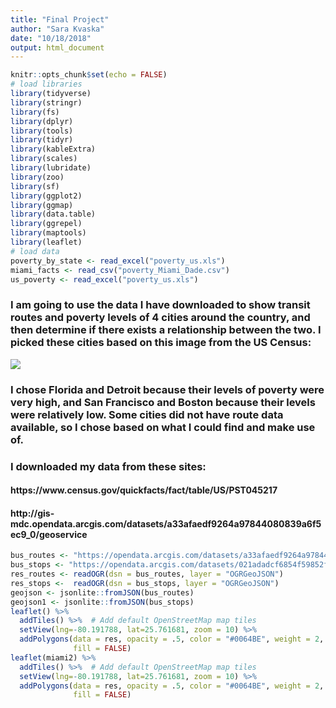```yaml
---
title: "Final Project"
author: "Sara Kvaska"
date: "10/18/2018"
output: html_document
---
```


```r
knitr::opts_chunk$set(echo = FALSE)
# load libraries
library(tidyverse)
library(stringr)
library(fs)
library(dplyr)
library(tools)
library(tidyr)
library(kableExtra)
library(scales)
library(lubridate)
library(zoo)
library(sf)
library(ggplot2)
library(ggmap)
library(data.table)
library(ggrepel)
library(maptools)
library(leaflet)
# load data
poverty_by_state <- read_excel("poverty_us.xls")
miami_facts <- read_csv("poverty_Miami_Dade.csv")
us_poverty <- read_excel("poverty_us.xls")
```

### I am going to use the data I have downloaded to show transit routes and poverty levels of 4 cities around the country, and then determine if there exists a relationship between the two. I picked these cities based on this image from the US Census: 
![](US_Census_Poverty.png)

### I chose Florida and Detroit because their levels of poverty were very high, and San Francisco and Boston because their levels were relatively low. Some cities did not have route data available, so I chose based on what I could find and make use of.

### I downloaded my data from these sites: 
#### https://www.census.gov/quickfacts/fact/table/US/PST045217
#### http://gis-mdc.opendata.arcgis.com/datasets/a33afaedf9264a97844080839a6f5ec9_0/geoservice

```r
bus_routes <- "https://opendata.arcgis.com/datasets/a33afaedf9264a97844080839a6f5ec9_0.geojson"
bus_stops <- "https://opendata.arcgis.com/datasets/021adadcf6854f59852ff4652ad90c11_0.geojson"
res_routes <- readOGR(dsn = bus_routes, layer = "OGRGeoJSON")
res_stops <-  readOGR(dsn = bus_stops, layer = "OGRGeoJSON")
geojson <- jsonlite::fromJSON(bus_routes)
geojson1 <- jsonlite::fromJSON(bus_stops)
leaflet() %>%
  addTiles() %>%  # Add default OpenStreetMap map tiles
  setView(lng=-80.191788, lat=25.761681, zoom = 10) %>%
  addPolygons(data = res, opacity = .5, color = "#0064BE", weight = 2, smoothFactor = 5, 
              fill = FALSE)
leaflet(miami2) %>%
  addTiles() %>%  # Add default OpenStreetMap map tiles
  setView(lng=-80.191788, lat=25.761681, zoom = 10) %>%
  addPolygons(data = res, opacity = .5, color = "#0064BE", weight = 2, smoothFactor = 5, 
              fill = FALSE)
```

